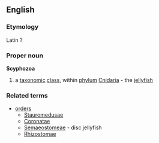 ==English==
===Etymology===
Latin ?
===Proper noun===
{{wikipedia}}
'''Scyphozoa'''
#a [[taxonomic]] [[class]], within [[phylum]] [[Cnidaria]] - the [[jellyfish]]
===Related terms===
{{wikispecies}}
*[[order]]s
**[[Stauromedusae]]
**[[Coronatae]]
**[[Semaeostomeae]] - disc jellyfish
**[[Rhizostomae]]